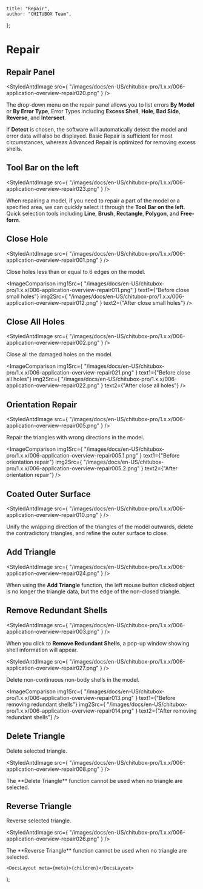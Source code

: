 
	title: "Repair",
	author: "CHITUBOX Team",
};

# Repair

## Repair Panel

<StyledAntdImage
	src={
		"/images/docs/en-US/chitubox-pro/1.x.x/006-application-overview-repair020.png"
	}
/>

The drop-down menu on the repair panel allows you to list errors **By Model** or **By Error Type**, Error Types including **Excess Shell**, **Hole**, **Bad Side**, **Reverse**, and **Intersect**.

If **Detect** is chosen, the software will automatically detect the model and error data will also be displayed. Basic Repair is sufficient for most circumstances, whereas Advanced Repair is optimized for removing excess shells.

## Tool Bar on the left

<StyledAntdImage
	src={
		"/images/docs/en-US/chitubox-pro/1.x.x/006-application-overview-repair023.png"
	}
/>

When repairing a model, if you need to repair a part of the model or a specified area, we can quickly select it through the **Tool Bar on the left**. Quick selection tools including **Line**, **Brush**, **Rectangle**, **Polygon**, and **Free-form**.

## Close Hole

<StyledAntdImage
	src={
		"/images/docs/en-US/chitubox-pro/1.x.x/006-application-overview-repair001.png"
	}
/>

Close holes less than or equal to 6 edges on the model.

<ImageComparison
	img1Src={
		"/images/docs/en-US/chitubox-pro/1.x.x/006-application-overview-repair011.png"
	}
	text1={"Before close small holes"}
	img2Src={
		"/images/docs/en-US/chitubox-pro/1.x.x/006-application-overview-repair012.png"
	}
	text2={"After close small holes"}
/>

## Close All Holes

<StyledAntdImage
	src={
		"/images/docs/en-US/chitubox-pro/1.x.x/006-application-overview-repair002.png"
	}
/>

Close all the damaged holes on the model.

<ImageComparison
	img1Src={
		"/images/docs/en-US/chitubox-pro/1.x.x/006-application-overview-repair021.png"
	}
	text1={"Before close all holes"}
	img2Src={
		"/images/docs/en-US/chitubox-pro/1.x.x/006-application-overview-repair022.png"
	}
	text2={"After close all holes"}
/>

## Orientation Repair

<StyledAntdImage
	src={
		"/images/docs/en-US/chitubox-pro/1.x.x/006-application-overview-repair005.png"
	}
/>

Repair the triangles with wrong directions in the model.

<ImageComparison
	img1Src={
		"/images/docs/en-US/chitubox-pro/1.x.x/006-application-overview-repair005.1.png"
	}
	text1={"Before orientation repair"}
	img2Src={
		"/images/docs/en-US/chitubox-pro/1.x.x/006-application-overview-repair005.2.png"
	}
	text2={"After orientation repair"}
/>

## Coated Outer Surface

<StyledAntdImage
	src={
		"/images/docs/en-US/chitubox-pro/1.x.x/006-application-overview-repair010.png"
	}
/>

Unify the wrapping direction of the triangles of the model outwards, delete the contradictory triangles, and refine the outer surface to close.

## Add Triangle

<StyledAntdImage
	src={
		"/images/docs/en-US/chitubox-pro/1.x.x/006-application-overview-repair024.png"
	}
/>

When using the **Add Triangle** function, the left mouse button clicked object is no longer the triangle data, but the edge of the non-closed triangle.

## Remove Redundant Shells

<StyledAntdImage
	src={
		"/images/docs/en-US/chitubox-pro/1.x.x/006-application-overview-repair003.png"
	}
/>

When you click to **Remove Redundant Shells**, a pop-up window showing shell information will appear.

<StyledAntdImage
	src={
		"/images/docs/en-US/chitubox-pro/1.x.x/006-application-overview-repair027.png"
	}
/>

Delete non-continuous non-body shells in the model.

<ImageComparison
	img1Src={
		"/images/docs/en-US/chitubox-pro/1.x.x/006-application-overview-repair013.png"
	}
	text1={"Before removing redundant shells"}
	img2Src={
		"/images/docs/en-US/chitubox-pro/1.x.x/006-application-overview-repair014.png"
	}
	text2={"After removing redundant shells"}
/>

## Delete Triangle

Delete selected triangle.

<StyledAntdImage
	src={
		"/images/docs/en-US/chitubox-pro/1.x.x/006-application-overview-repair008.png"
	}
/>

<Admonition type="note">
	The **Delete Triangle** function cannot be used when no triangle are selected.
</Admonition>

## Reverse Triangle

Reverse selected triangle.

<StyledAntdImage
	src={
		"/images/docs/en-US/chitubox-pro/1.x.x/006-application-overview-repair026.png"
	}
/>

<Admonition type="note">
	The **Reverse Triangle** function cannot be used when no triangle are selected.
</Admonition>

	<DocsLayout meta={meta}>{children}</DocsLayout>
);
